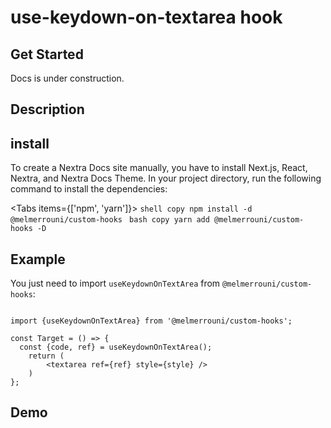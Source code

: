 # use-keydown-on-textarea hook

## Get Started


<Callout type="warning" emoji="⚠️">
  Docs is under construction.
</Callout>

## Description

## install

To create a Nextra Docs site manually, you have to install Next.js, React, Nextra, and Nextra Docs Theme. In your project directory, run the following command to install the dependencies:


<Tabs items={['npm', 'yarn']}>
  <Tab>
    ```shell copy
      npm install -d @melmerrouni/custom-hooks
      ```
  </Tab>
  <Tab>
    ```bash copy
     yarn add @melmerrouni/custom-hooks -D
    ```
  </Tab>
</Tabs>

## Example

You just need to import `useKeydownOnTextArea` from `@melmerrouni/custom-hooks`:

```tsx filename="demo.tsx" copy

import {useKeydownOnTextArea} from '@melmerrouni/custom-hooks';

const Target = () => {
  const {code, ref} = useKeydownOnTextArea();    
    return (
        <textarea ref={ref} style={style} />
    )
};
```

## Demo 

 
<UseKeydownOnTextareaHookDemo/>